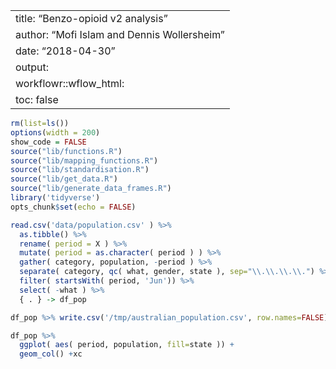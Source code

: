 
---
title: "Benzo-opioid v2 analysis"
author:  "Mofi Islam and Dennis Wollersheim "
date: "2018-04-30"
output:
workflowr::wflow_html:
toc: false
---

```r

rm(list=ls())
options(width = 200)
show_code = FALSE
source("lib/functions.R")
source("lib/mapping_functions.R")
source("lib/standardisation.R")
source("lib/get_data.R")
source("lib/generate_data_frames.R")
library('tidyverse')
opts_chunk$set(echo = FALSE)

```

```r

read.csv('data/population.csv' ) %>% 
  as.tibble() %>% 
  rename( period = X ) %>%
  mutate( period = as.character( period ) ) %>%
  gather( category, population, -period ) %>% 
  separate( category, qc( what, gender, state ), sep="\\.\\.\\.\\.") %>% 
  filter( startsWith( period, 'Jun')) %>%
  select( -what ) %>%
  { . } -> df_pop

df_pop %>% write.csv('/tmp/australian_population.csv', row.names=FALSE)

df_pop %>%
  ggplot( aes( period, population, fill=state )) +
  geom_col() +xc

```
